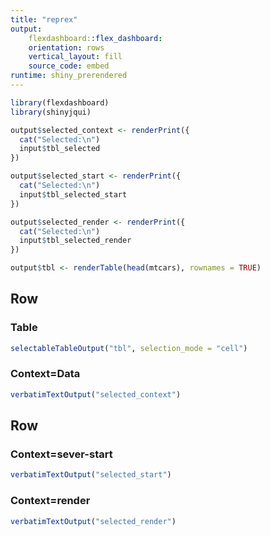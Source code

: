 ```yaml
---
title: "reprex"
output: 
    flexdashboard::flex_dashboard:
    orientation: rows
    vertical_layout: fill
    source_code: embed
runtime: shiny_prerendered
---
```


```r
library(flexdashboard)
library(shinyjqui)
```


```r
output$selected_context <- renderPrint({
  cat("Selected:\n")
  input$tbl_selected
})

output$selected_start <- renderPrint({
  cat("Selected:\n")
  input$tbl_selected_start
})

output$selected_render <- renderPrint({
  cat("Selected:\n")
  input$tbl_selected_render
})

output$tbl <- renderTable(head(mtcars), rownames = TRUE)
```


Row 
----

### Table

```r
selectableTableOutput("tbl", selection_mode = "cell")
```

### Context=Data

```r
verbatimTextOutput("selected_context")
```


Row 
----

### Context=sever-start

```r
verbatimTextOutput("selected_start")
```


### Context=render

```r
verbatimTextOutput("selected_render")
```
